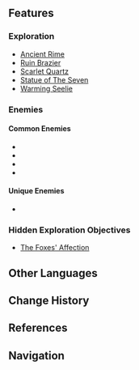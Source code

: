 {{Location Infobox
|image        = Entombed City - Ancient Palace.jpg
|type         = Subarea
|region       = Mondstadt
|area         = Dragonspine
}}
{{Description|An ancient city that lies silent beneath the eternal ice.|Official 1.2 Preview}}
{{Location Intro|description=}}

==Features==
===Exploration===
*[[Ancient Rime]]
*[[Ruin Brazier]]
*[[Scarlet Quartz]]
*[[Statue of The Seven]]
*[[Warming Seelie]]

===Enemies===
====Common Enemies====
*{{Enemy|Ice Shield Hilichurl Guard}}
*{{Enemy|Cryo Hilichurl Grenadier}}
*{{Enemy|Cryo Hilichurl Shooter}}
*{{Enemy|Cryo Samachurl}}

====Unique Enemies====
*{{Enemy|The Great Snowboar King}}

===Hidden Exploration Objectives===
*[[The Foxes' Affection]]

==Other Languages==
{{Other Languages
|en      = Entombed City - Ancient Palace
|zhs     = 雪葬之都・旧宫
|zhs_rm  = Xuězàng zhī Dū - Jiùgōng
|zht     = 雪葬之都・舊宮
|zht_rm  = Xuězàng zhī Dū - Jiùgōng
|zh_tl   = Snow-Buried City - Old Palace
|ja      = {{Rubi|雪|せっ|葬|そう}}の{{Rubi|都|みやこ}}・{{Rubi|旧|きゅう|宮|ぐう}}
|ja_rm   = Sessou no Miyako - Kyuuguu<ref>[[Map]], Label: Entombed City - Ancient Palace (Japanese)</ref>
|ja_tl   = Snow-Buried City - Old Palace
|ko      = 눈에 묻힌 {{tt|도시|都市}}・{{tt|고궁|舊宮}}
|ko_rm   = Nun-e Muchin Dosi - Gogung
|ko_tl   = Snow-Buried City - Old Palace
|es      = Ciudad Sepultada - Palacio Antiguo
|es_tl   = Buried City - Ancient Palace
|fr      = Ancien palais de la Cité enfouie
|fr_tl   = Ancient Palace of the Buried City
|ru      = Дворец погребённой столицы
|ru_tl   = Palace of the Buried Capital
|th      = Entombed City - Ancient Palace
|vi      = {{tt|Cố Đô|故都}} {{tt|Tuyết|雪}} Vùi - {{tt|Cung Điện|宮殿}} {{tt|Cổ|古}}
|vi_tl   = Snow-Buried Ancient Capital - Ancient Palace
|de      = Unter Schnee begrabene Stadt – Alter Palast
|de_tl   = City Buried Under Snow - Old Palace
|id      = Entombed City - Ancient Palace
|pt      = Cidade na Neve - Palácio Antigo
|pt_tl   = City in the Snow - Ancient Palace
}}

==Change History==
{{Change History|1.2}}

==References==
{{Reflist}}

==Navigation==
{{Area Navbox|Mondstadt}}